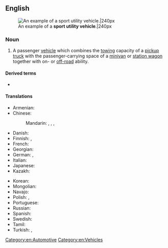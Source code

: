 ==English==
{{wikipedia}}
[[File:Wikitbss.jpg|thumb|An example of a '''sport utility vehicle'''.|240px]]

===Noun===
{{en-noun}}

# A passenger [[vehicle]] which combines the [[tow]]ing capacity of a [[pickup truck]] with the passenger-carrying space of a [[minivan]] or [[station wagon]] together with on- or [[off-road]] ability.

====Derived terms====
* {{l|en|SUV}} {{qualifier|abbreviation}}

====Translations====
{{trans-top|vehicle}}
* Armenian: {{qualifier|colloquial}} {{t+|hy|ջիպ}}
* Chinese:
*: Mandarin: {{t|cmn|運動型多用途汽車}}, {{t|cmn|运动型多用途汽车|tr=yùndòngxíng duōyòngtú qìchē}}, {{t+|cmn|越野車}}, {{t+|cmn|越野车|tr=yuèyěchē}}
* Danish: {{t-needed|da}}
* Finnish: {{t|fi|katumaasturi}}, {{t|fi|city-maasturi}}
* French: {{t+|fr|SUV}}
* Georgian: {{t-needed|ka}}
* German: {{t|de|Geländelimousine|f}}, {{t|de|Sport Utility Vehicle|n}}
* Italian: {{t-needed|it}}
* Japanese: {{t-needed|ja}}
* Kazakh: {{t-needed|kk}}
{{trans-mid}}
* Korean: {{t-needed|ko}}
* Mongolian: {{t-needed|mn}}
* Navajo: {{t|nv|chidí tsésǫʼí}}
* Polish: {{t|pl|samochód terenowy|m}}, {{t+|pl|terenówka|f}} {{qualifier|colloquial}}
* Portuguese: {{t-needed|pt}}
* Russian: {{t-needed|ru}}
* Spanish: {{t|es|vehículo utilitario deportivo|m}} {{qualifier|VUD}}
* Swedish: {{t|sv|SUV}} {{t|sv|stadsjeep|}}
* Tamil: {{t-needed|ta}}
* Turkish: {{t|tr|spor amaçlı taşıt}}, {{t|tr|sport utility vehicle|n}}
{{trans-bottom}}

[[Category:en:Automotive]]
[[Category:en:Vehicles]]